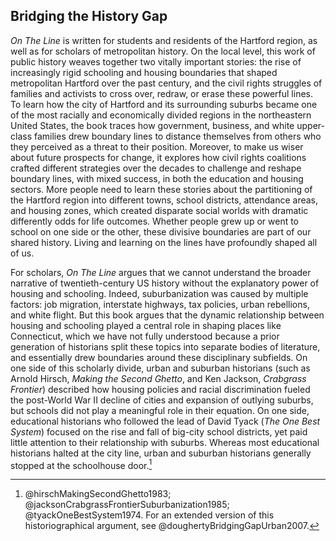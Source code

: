 ## Bridging the History Gap

*On The Line* is written for students and residents of the Hartford region, as well as for scholars of metropolitan history. On the local level, this work of public history weaves together two vitally important stories: the rise of increasingly rigid schooling and housing boundaries that shaped metropolitan Hartford over the past century, and the civil rights struggles of families and activists to cross over, redraw, or erase these powerful lines. To learn how the city of Hartford and its surrounding suburbs became one of the most racially and economically divided regions in the northeastern United States, the book traces how government, business, and white upper-class families drew boundary lines to distance themselves from others who they perceived as a threat to their position. Moreover, to make us wiser about future prospects for change, it explores how civil rights coalitions crafted different strategies over the decades to challenge and reshape boundary lines, with mixed success, in both the education and housing sectors. More people need to learn these stories about the partitioning of the Hartford region into different towns, school districts, attendance areas, and housing zones, which created disparate social worlds with dramatic differently odds for life outcomes. Whether people grew up or went to school on one side or the other, these divisive boundaries are part of our shared history. Living and learning on the lines have profoundly shaped all of us.

For scholars, *On The Line* argues that we cannot understand the broader narrative of twentieth-century US history without the explanatory power of housing and schooling. Indeed, suburbanization was caused by multiple factors: job migration, interstate highways, tax policies, urban rebellions, and white flight. But this book argues that the dynamic relationship between housing and schooling played a central role in shaping places like Connecticut, which we have not fully understood because a prior generation of historians split these topics into separate bodies of literature, and essentially drew boundaries around these disciplinary subfields. On one side of this scholarly divide, urban and suburban historians (such as Arnold Hirsch, *Making the Second Ghetto*, and Ken Jackson, *Crabgrass Frontier*) described how housing policies and racial discrimination fueled the post-World War II decline of cities and expansion of outlying suburbs, but schools did not play a meaningful role in their equation. On one side, educational historians who followed the lead of David Tyack (*The One Best System*) focused on the rise and fall of big-city school districts, yet paid little attention to their relationship with suburbs. Whereas most educational historians halted at the city line, urban and suburban historians generally stopped at the schoolhouse door.^[@hirschMakingSecondGhetto1983; @jacksonCrabgrassFrontierSuburbanization1985; @tyackOneBestSystem1974. For an extended version of this historiographical argument, see @doughertyBridgingGapUrban2007.]
